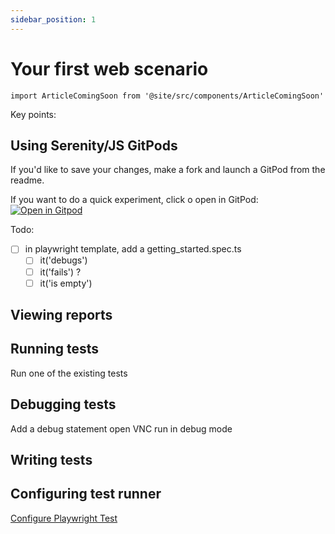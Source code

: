 ```yaml
---
sidebar_position: 1
---
```


# Your first web scenario

```mdx-code-block
import ArticleComingSoon from '@site/src/components/ArticleComingSoon'
```

<ArticleComingSoon />

Key points:

## Using Serenity/JS GitPods

If you'd like to save your changes, make a fork and launch a GitPod from the readme.

If you want to do a quick experiment, click o open in GitPod:
[![Open in Gitpod](https://gitpod.io/button/open-in-gitpod.svg)](https://gitpod.io/#https://github.com/serenity-js/serenity-js-playwright-test-template)

Todo:
- [ ] in playwright template, add a getting_started.spec.ts
    - [ ] it('debugs')
    - [ ] it('fails')       ?
    - [ ] it('is empty')

## Viewing reports

## Running tests

Run one of the existing tests

## Debugging tests

Add a debug statement
open VNC
run in debug mode

## Writing tests

## Configuring test runner

[Configure Playwright Test](/handbook/test-runners/playwright-test)
